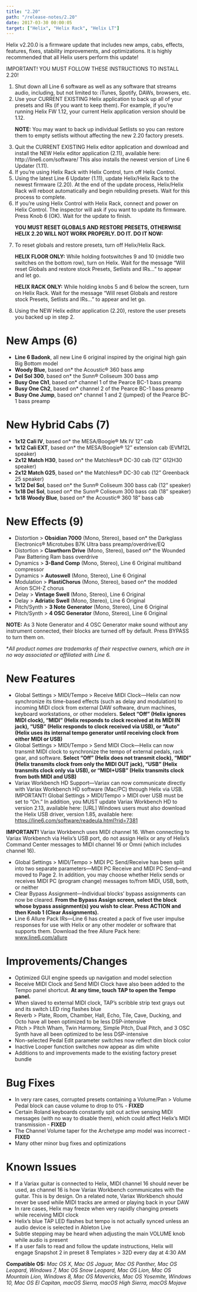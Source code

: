 ```yaml
---
title: "2.20"
path: "/release-notes/2.20"
date: 2017-03-30 00:00:05
target: ["Helix", "Helix Rack", "Helix LT"]
---
```

Helix v2.20.0 is a firmware update that includes new amps, cabs, effects, features, fixes, stability improvements, and optimizations. It is highly recommended that all Helix users perform this update!

<div className="message is-danger">
    <div className="message-header">
        <p>IMPORTANT! YOU MUST FOLLOW THESE INSTRUCTIONS TO INSTALL 2.20!</p>
    </div>
    <div className="message-body">
        <ol>
            <li>Shut down all Line 6 software as well as any software that streams audio, including, but not limited to: iTunes, Spotify, DAWs, browsers, etc.</li>
            <li>Use your CURRENT EXISTING Helix application to back up all of your presets and IRs (if you want to keep them). For example, if you’re running Helix FW 1.12, your current Helix application version should be 1.12.</li>
            <p style={{marginTop:'10px'}}><strong>NOTE:</strong> You may want to back up individual Setlists so you can restore them to empty setlists without affecting the new 2.20 factory presets.</p>
            <li>Quit the CURRENT EXISTING Helix editor application and download and install the NEW Helix editor application (2.11), available here: http://line6.com/software/ This also installs the newest version of Line 6 Updater (1.11).</li>
            <li>If you’re using Helix Rack with Helix Control, turn off Helix Control.</li>
            <li>Using the latest Line 6 Updater (1.11), update Helix/Helix Rack to the newest firmware (2.20). At the end of the update process, Helix/Helix Rack will reboot automatically and begin rebuilding presets. Wait for this process to complete.</li>
            <li>If you’re using Helix Control with Helix Rack, connect and power on Helix Control. The inspector will ask if you want to update its firmware. Press Knob 6 (OK). Wait for the update to finish.</li>
            <p style={{marginTop:'15px'}}><strong>YOU MUST RESET GLOBALS AND RESTORE PRESETS, OTHERWISE HELIX 2.20 WILL NOT WORK PROPERLY. DO IT. DO IT NOW:</strong></p>
            <li>To reset globals and restore presets, turn off Helix/Helix Rack.</li>
            <p style={{marginTop: '10px'}}><strong>HELIX FLOOR ONLY:</strong> While holding footswitches 9 and 10 (middle two switches on the bottom row), turn on Helix. Wait for the message “Will reset Globals and restore stock Presets, Setlists and IRs…” to appear and let go.</p>
            <p><strong>HELIX RACK ONLY:</strong> While holding knobs 5 and 6 below the screen, turn on Helix Rack. Wait for the message “Will reset Globals and restore stock Presets, Setlists and IRs…” to appear and let go.</p>
            <li>Using the NEW Helix editor application (2.20), restore the user presets you backed up in step 2.</li>
        </ol>
    </div>
</div>

# New Amps (6)
- **Line 6 Badonk**, all new Line 6 original inspired by the original high gain Big Bottom model
- **Woody Blue**, based on* the Acoustic® 360 bass amp
- **Del Sol 300**, based on* the Sunn® Coliseum 300 bass amp
- **Busy One Ch1**, based on* channel 1 of the Pearce BC-1 bass preamp
- **Busy One Ch2**, based on* channel 2 of the Pearce BC-1 bass preamp
- **Busy One Jump**, based on* channel 1 and 2 (jumped) of the Pearce BC-1 bass preamp

# New Hybrid Cabs (7)
- **1x12 Cali IV**, based on* the MESA/Boogie® Mk IV 12” cab
- **1x12 Cali EXT**, based on* the MESA/Boogie® 12” extension cab (EVM12L speaker)
- **2x12 Match H30**, based on* the Matchless® DC-30 cab (12” G12H30 speaker)
- **2x12 Match G25**, based on* the Matchless® DC-30 cab (12” Greenback 25 speaker)
- **1x12 Del Sol**, based on* the Sunn® Coliseum 300 bass cab (12” speaker)
- **1x18 Del Sol**, based on* the Sunn® Coliseum 300 bass cab (18” speaker)
- **1x18 Woody Blue**, based on* the Acoustic® 360 18” bass cab


# New Effects (9)
- Distortion > **Obsidian 7000** (Mono, Stereo), based on* the Darkglass Electronics® Microtubes B7K Ultra bass preamp/overdrive/EQ
- Distortion > **Clawthorn Drive** (Mono, Stereo), based on* the Wounded Paw Battering Ram bass overdrive
- Dynamics > **3-Band Comp** (Mono, Stereo), Line 6 Original multiband compressor
- Dynamics > **Autoswell** (Mono, Stereo), Line 6 Original
- Modulation > **PlastiChorus** (Mono, Stereo), based on* the modded Arion SCH-Z chorus
- Delay > **Vintage Swell** (Mono, Stereo), Line 6 Original
- Delay > **Adriatic Swell** (Mono, Stereo), Line 6 Original
- Pitch/Synth > **3 Note Generator** (Mono, Stereo), Line 6 Original
- Pitch/Synth > **4 OSC Generator** (Mono, Stereo), Line 6 Original

**NOTE:** As 3 Note Generator and 4 OSC Generator make sound without any instrument connected, their blocks are turned off by default. Press BYPASS to turn them on.

**All product names are trademarks of their respective owners, which are in no way associated or affiliated with Line 6.*


# New Features
- Global Settings > MIDI/Tempo > Receive MIDI Clock—Helix can now synchronize its time-based effects (such as delay and modulation) to incoming MIDI clock from external DAW software, drum machines, keyboard workstations, or other modelers. **Select “Off” (Helix ignores MIDI clock), “MIDI” (Helix responds to clock received at its MIDI IN jack), “USB” (Helix responds to clock received via USB), or “Auto” (Helix uses its internal tempo generator until receiving clock from either MIDI or USB)**
- Global Settings > MIDI/Tempo > Send MIDI Clock—Helix can now transmit MIDI clock to synchronize the tempo of external pedals, rack gear, and software. **Select “Off” (Helix does not transmit clock), “MIDI” (Helix transmits clock from only the MIDI OUT jack), “USB” (Helix transmits clock only via USB), or “MIDI+USB” (Helix transmits clock from both MIDI and USB)**
- Variax Workbench HD Support—Variax can now communicate directly with Variax Workbench HD software (Mac/PC) through Helix via USB. IMPORTANT! Global Settings > MIDI/Tempo > MIDI over USB must be set to “On.” In addition, you MUST update Variax Workbench HD to version 2.13, available here: [URL] Windows users must also download the Helix USB driver, version 1.85, available here: https://line6.com/software/readeula.html?rid=7381

**IMPORTANT!** Variax Workbench uses MIDI channel 16. When connecting to Variax Workbench via Helix’s USB port, do not assign Helix or any of Helix’s Command Center messages to MIDI channel 16 or Omni (which includes channel 16).

- Global Settings > MIDI/Tempo > MIDI PC Send/Receive has been split into two separate parameters—MIDI PC Receive and MIDI PC Send—and moved to Page 2. In addition, you may choose whether Helix sends or receives MIDI PC (program change) messages to/from MIDI, USB, both, or neither
- Clear Bypass Assignment—Individual blocks’ bypass assignments can now be cleared. **From the Bypass Assign screen, select the block whose bypass assignment(s) you wish to clear. Press ACTION and then Knob 1 (Clear Assignments).**
- Line 6 Allure Pack IRs—Line 6 has created a pack of five user impulse responses for use with Helix or any other modeler or software that supports them. Download the free Allure Pack here: www.line6.com/allure


# Improvements/Changes
- Optimized GUI engine speeds up navigation and model selection
- Receive MIDI Clock and Send MIDI Clock have also been added to the Tempo panel shortcut. **At any time, touch TAP to open the Tempo panel.**
- When slaved to external MIDI clock, TAP’s scribble strip text grays out and its switch LED ring flashes blue
- Reverb > Plate, Room, Chamber, Hall, Echo, Tile, Cave, Ducking, and Octo have all been optimized to be less DSP-intensive
- Pitch > Pitch Wham, Twin Harmony, Simple Pitch, Dual Pitch, and 3 OSC Synth have all been optimized to be less DSP-intensive
- Non-selected Pedal Edit parameter switches now reflect dim block color
- Inactive Looper function switches now appear as dim white
- Additions to and improvements made to the existing factory preset bundle

# Bug Fixes
- In very rare cases, corrupted presets containing a Volume/Pan > Volume Pedal block can cause volume to drop to 0% - **FIXED**
- Certain Roland keyboards constantly spit out active sensing MIDI messages (with no way to disable them), which could affect Helix’s MIDI transmission - **FIXED**
- The Channel Volume taper for the Archetype amp model was incorrect - **FIXED**
- Many other minor bug fixes and optimizations

# Known Issues
- If a Variax guitar is connected to Helix, MIDI channel 16 should never be used, as channel 16 is how Variax Workbench communicates with the guitar. This is by design. On a related note, Variax Workbench should never be used while MIDI tracks are armed or playing back in your DAW
- In rare cases, Helix may freeze when very rapidly changing presets while receiving MIDI clock
- Helix’s blue TAP LED flashes but tempo is not actually synced unless an audio device is selected in Ableton Live
- Subtle stepping may be heard when adjusting the main VOLUME knob while audio is present
- If a user fails to read and follow the update instructions, Helix will engage Snapshot 2 in preset 8 Templates > 32D every day at 4:30 AM

**Compatible OS:** *Mac OS X, Mac OS Jaguar, Mac OS Panther, Mac OS Leopard, Windows 7, Mac OS Snow Leopard, Mac OS Lion, Mac OS Mountain Lion, Windows 8, Mac OS Mavericks, Mac OS Yosemite, Windows 10, Mac OS El Capitan, macOS Sierra, macOS High Sierra, macOS Mojave*